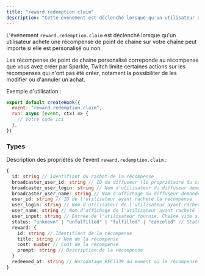 ```yaml
---
title: "reward.redemption.claim"
description: "Cette événement est déclenché lorsque qu'un utilisateur achète une récompense de point de chaine sur votre chaîne. (personalisé ou non)"
---
```


L'événement `reward.redemption.claim` est déclenché lorsque qu'un utilisateur achète une récompense de point de chaine sur votre chaîne peut importe si elle est personalisé ou non.

<Info>
  Les récompense de point de chaine personalisé correponde au récompense que
  vous avez créer par Sparkle, Twitch limite certaines actions sur les
  récompenses qui n'ont pas été créer, notament la possibiliter de les modifier
  ou d'annuler un achat.
</Info>

Exemple d'utilisation :

```javascript
export default createHook({
  event: "reward.redemption.claim",
  run: async (event, ctx) => {
    // Votre code ici
  },
})
```

### Types

Description des propriétés de l'event `reward.redemption.claim` :

```typescript
{
  id: string // Identifiant du rachat de la récompense
  broadcaster_user_id: string // ID du diffuseur (le propriétaire du canal) demandé
  broadcaster_user_login: string // Nom d'utilisateur du diffuseur demandé
  broadcaster_user_name: string // Nom d'affichage du diffuseur demandé
  user_id: string // ID de l'utilisateur ayant racheté la récompense
  user_login: string // Nom d'utilisateur de l'utilisateur ayant racheté la récompense
  user_name: string // Nom d'affichage de l'utilisateur ayant racheté la récompense
  user_input: string // Entrée de l'utilisateur fournie. Chaîne vide si non fournie.
  status: "unknown" | "unfulfilled" | "fulfilled" | "canceled" // Statut du rachat de la récompense. Les valeurs possibles sont "unknown", "unfulfilled", "fulfilled" et "canceled".
  reward: {
    id: string // Identifiant de la récompense
    title: string // Nom de la récompense
    cost: number // Coût de la récompense
    prompt: string // Description de la récompense
  }
  redeemed_at: string // Horodatage RFC3339 du moment où la récompense a été rachetée
}
```
